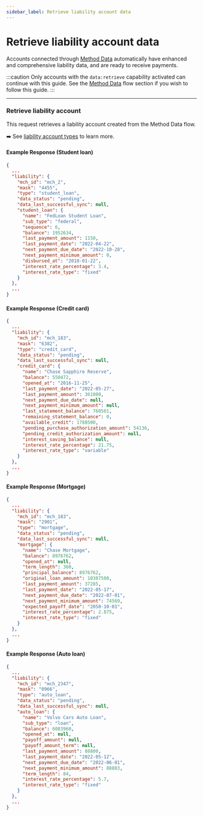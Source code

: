 ```yaml
---
sidebar_label: Retrieve liability account data
---
```



# Retrieve liability account data

Accounts connected through [Method Data](/guides/quick-start/retrieve-an-entitys-debts)
automatically have enhanced and comprehensive liability data, and are ready to receive payments.

:::caution
Only accounts with the `data:retrieve` capability activated can continue
with this guide. See the [Method Data](/guides/quick-start/retrieve-an-entitys-debts) flow
section if you wish to follow this guide.
:::

---

### Retrieve liability account
This request retrieves a liability account created from the Method Data flow.

➡️ See [liability account types](/api/core/accounts/object#liability-account-types) to learn more.

<AccountsRetrieve />

#### Example Response (Student loan)
```json
{
  ...
  "liability": {
    "mch_id": "mch_2",
    "mask": "4455",
    "type": "student_loan",
    "data_status": "pending",
    "data_last_successful_sync": null,
    "student_loan": {
      "name": "FedLoan Student Loan",
      "sub_type": "federal",
      "sequence": 6,
      "balance": 1952634,
      "last_payment_amount": 1150,
      "last_payment_date": "2022-04-22",
      "next_payment_due_date": "2022-10-28",
      "next_payment_minimum_amount": 0,
      "disbursed_at": "2018-01-22",
      "interest_rate_percentage": 3.4,
      "interest_rate_type": "fixed"
    }
  },
  ...
}
```

#### Example Response (Credit card)

```json
{
  ...
  "liability": {
    "mch_id": "mch_183",
    "mask": "6382",
    "type": "credit_card",
    "data_status": "pending",
    "data_last_successful_sync": null,
    "credit_card": {
      "name": "Chase Sapphire Reserve",
      "balance": 550472,
      "opened_at": "2016-11-25",
      "last_payment_date": "2022-05-27",
      "last_payment_amount": 361000,
      "next_payment_due_date": null,
      "next_payment_minimum_amount": null,
      "last_statement_balance": 760501,
      "remaining_statement_balance": 0,
      "available_credit": 1788500,
      "pending_purchase_authorization_amount": 54136,
      "pending_credit_authorization_amount": null,
      "interest_saving_balance": null,
      "interest_rate_percentage": 21.75,
      "interest_rate_type": "variable"
    }
  },
  ...
}
```

#### Example Response (Mortgage)

```json
{
  ...
  "liability": {
    "mch_id": "mch_183",
    "mask": "2901",
    "type": "mortgage",
    "data_status": "pending",
    "data_last_successful_sync": null,
    "mortgage": {
      "name": "Chase Mortgage",
      "balance": 8976762,
      "opened_at": null,
      "term_length": 360,
      "principal_balance": 8976762,
      "original_loan_amount": 10307500,
      "last_payment_amount": 37285,
      "last_payment_date": "2022-05-17",
      "next_payment_due_date": "2022-07-01",
      "next_payment_minimum_amount": 74569,
      "expected_payoff_date": "2050-10-01",
      "interest_rate_percentage": 2.875,
      "interest_rate_type": "fixed"
    }
  },
  ...
}
```

#### Example Response (Auto loan)

```json
{
  ...
  "liability": {
    "mch_id": "mch_2347",
    "mask": "0966",
    "type": "auto_loan",
    "data_status": "pending",
    "data_last_successful_sync": null,
    "auto_loan": {
      "name": "Volvo Cars Auto Loan",
      "sub_type": "loan",
      "balance": 6083960,
      "opened_at": null,
      "payoff_amount": null,
      "payoff_amount_term": null,
      "last_payment_amount": 88800,
      "last_payment_date": "2022-05-12",
      "next_payment_due_date": "2022-06-01",
      "next_payment_minimum_amount": 88883,
      "term_length": 84,
      "interest_rate_percentage": 5.7,
      "interest_rate_type": "fixed"
    }
  },
  ...
}
```
